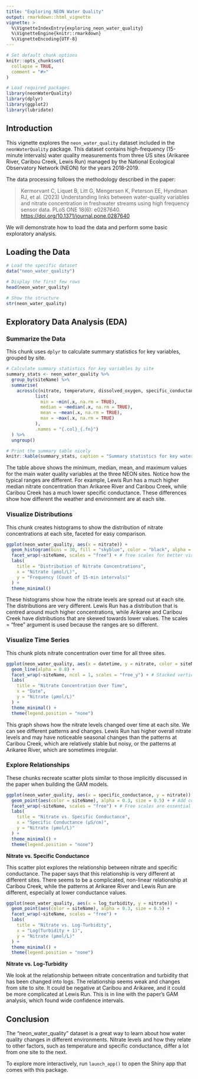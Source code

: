 ```yaml
---
title: "Exploring NEON Water Quality"
output: rmarkdown::html_vignette
vignette: >
  %\VignetteIndexEntry{exploring_neon_water_quality}
  %\VignetteEngine{knitr::rmarkdown}
  %\VignetteEncoding{UTF-8}
---
```


```r

# Set default chunk options
knitr::opts_chunk$set(
  collapse = TRUE,
  comment = "#>"
)

# Load required packages
library(neonWaterQuality)
library(dplyr)
library(ggplot2)
library(lubridate)
```

## Introduction

This vignette explores the `neon_water_quality` dataset included in the `neonWaterQuality` package. This dataset contains high-frequency (15-minute intervals) water quality measurements from three US sites (Arikaree River, Caribou Creek, Lewis Run) managed by the National Ecological Observatory Network (NEON) for the years 2018-2019.

The data processing follows the methodology described in the paper:

> Kermorvant C, Liquet B, Litt G, Mengersen K, Peterson EE, Hyndman RJ, et al. (2023) Understanding links between water-quality variables and nitrate concentration in freshwater streams using high frequency sensor data. PLoS ONE 18(6): e0287640. [https://doi.org/10.1371/journal.pone.0287640](https://doi.org/10.1371/journal.pone.0287640)

We will demonstrate how to load the data and perform some basic exploratory analysis.

## Loading the Data

```r

# Load the specific dataset
data("neon_water_quality")

# Display the first few rows
head(neon_water_quality)

# Show the structure
str(neon_water_quality)
```

## Exploratory Data Analysis (EDA)

### Summarize the Data

This chunk uses `dplyr` to calculate summary statistics for key variables, grouped by site.

```r

# Calculate summary statistics for key variables by site
summary_stats <- neon_water_quality %>%
  group_by(siteName) %>%
  summarise(
    across(c(nitrate, temperature, dissolved_oxygen, specific_conductance, turbidity, elevation), 
           list(
             min = ~min(.x, na.rm = TRUE),
             median = ~median(.x, na.rm = TRUE),
             mean = ~mean(.x, na.rm = TRUE),
             max = ~max(.x, na.rm = TRUE)
           ),
           .names = "{.col}_{.fn}")
  ) %>%
  ungroup()

# Print the summary table nicely
knitr::kable(summary_stats, caption = "Summary statistics for key water quality variables by site.")
```

The table above shows the minimum, median, mean, and maximum values for the main water quality variables at the three NEON sites. Notice how the typical ranges are different. For example, Lewis Run has a much higher median nitrate concentration than Arikaree River and Caribou Creek, while Caribou Creek has a much lower specific conductance. These differences show how different the weather and environment are at each site.

### Visualize Distributions

This chunk creates histograms to show the distribution of nitrate concentrations at each site, faceted for easy comparison.

```r

ggplot(neon_water_quality, aes(x = nitrate)) +
  geom_histogram(bins = 30, fill = "skyblue", color = "black", alpha = 0.7) +
  facet_wrap(~siteName, scales = "free") + # free scales for better visibility
  labs(
    title = "Distribution of Nitrate Concentrations",
    x = "Nitrate (µmol/L)",
    y = "Frequency (Count of 15-min intervals)"
  ) +
  theme_minimal()
```

These histograms show how the nitrate levels are spread out at each site. The distributions are very different. Lewis Run has a distribution that is centred around much higher concentrations, while Arikaree and Caribou Creek have distributions that are skewed towards lower values. The scales = "free" argument is used because the ranges are so different.

### Visualize Time Series

This chunk plots nitrate concentration over time for all three sites.

```r

ggplot(neon_water_quality, aes(x = datetime, y = nitrate, color = siteName)) +
  geom_line(alpha = 0.8) +
  facet_wrap(~siteName, ncol = 1, scales = "free_y") + # Stacked vertically, free y-axis
  labs(
    title = "Nitrate Concentration Over Time",
    x = "Date",
    y = "Nitrate (µmol/L)"
  ) +
  theme_minimal() +
  theme(legend.position = "none")
```

This graph shows how the nitrate levels changed over time at each site.  We can see different patterns and changes.  Lewis Run has higher overall nitrate levels and may have noticeable seasonal changes than the patterns at Caribou Creek, which are relatively stable but noisy, or the patterns at Arikaree River, which are sometimes irregular.

### Explore Relationships

These chunks recreate scatter plots similar to those implicitly discussed in the paper when building the GAM models.

```r

ggplot(neon_water_quality, aes(x = specific_conductance, y = nitrate)) +
  geom_point(aes(color = siteName), alpha = 0.3, size = 0.5) + # Add color, reduce alpha/size
  facet_wrap(~siteName, scales = "free") + # Free scales are essential
  labs(
    title = "Nitrate vs. Specific Conductance",
    x = "Specific Conductance (µS/cm)",
    y = "Nitrate (µmol/L)"
  ) +
  theme_minimal() +
  theme(legend.position = "none")
```

**Nitrate vs. Specific Conductance**

This scatter plot explores the relationship between nitrate and specific conductance. The paper says that this relationship is very different at different sites. There seems to be a complicated, non-linear relationship at Caribou Creek, while the patterns at Arikaree River and Lewis Run are different, especially at lower conductance values.

```r

ggplot(neon_water_quality, aes(x = log_turbidity, y = nitrate)) +
  geom_point(aes(color = siteName), alpha = 0.3, size = 0.5) +
  facet_wrap(~siteName, scales = "free") +
  labs(
    title = "Nitrate vs. Log-Turbidity",
    x = "Log(Turbidity + 1)",
    y = "Nitrate (µmol/L)"
  ) +
  theme_minimal() +
  theme(legend.position = "none")
```

**Nitrate vs. Log-Turbidity**

We look at the relationship between nitrate concentration and turbidity that has been changed into logs.  The relationship seems weak and changes from site to site. It could be negative at Caribou and Arikaree, and it could be more complicated at Lewis Run. This is in line with the paper's GAM analysis, which found wide confidence intervals.

## Conclusion

The "neon_water_quality" dataset is a great way to learn about how water quality changes in different environments.  Nitrate levels and how they relate to other factors, such as temperature and specific conductance, differ a lot from one site to the next.

To explore more interactively, run `launch_app()` to open the Shiny app that comes with this package.
